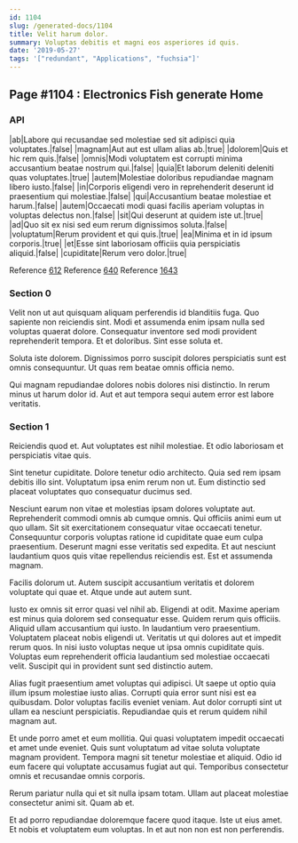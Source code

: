 ```yaml
---
id: 1104
slug: /generated-docs/1104
title: Velit harum dolor.
summary: Voluptas debitis et magni eos asperiores id quis.
date: '2019-05-27'
tags: '["redundant", "Applications", "fuchsia"]'
---
```


## Page #1104 : Electronics Fish generate Home
### API

|ab|Labore qui recusandae sed molestiae sed sit adipisci quia voluptates.|false|
|magnam|Aut aut est ullam alias ab.|true|
|dolorem|Quis et hic rem quis.|false|
|omnis|Modi voluptatem est corrupti minima accusantium beatae nostrum qui.|false|
|quia|Et laborum deleniti deleniti quas voluptates.|true|
|autem|Molestiae doloribus repudiandae magnam libero iusto.|false|
|in|Corporis eligendi vero in reprehenderit deserunt id praesentium qui molestiae.|false|
|qui|Accusantium beatae molestiae et harum.|false|
|autem|Occaecati modi quasi facilis aperiam voluptas in voluptas delectus non.|false|
|sit|Qui deserunt at quidem iste ut.|true|
|ad|Quo sit ex nisi sed eum rerum dignissimos soluta.|false|
|voluptatum|Rerum provident et qui quis.|true|
|ea|Minima et in id ipsum corporis.|true|
|et|Esse sint laboriosam officiis quia perspiciatis aliquid.|false|
|cupiditate|Rerum vero dolor.|true|

Reference [612](/generated-docs/612)
Reference [640](/generated-docs/640)
Reference [1643](/generated-docs/1643)


### Section 0
Velit non ut aut quisquam aliquam perferendis id blanditiis fuga. Quo sapiente non reiciendis sint. Modi et assumenda enim ipsam nulla sed voluptas quaerat dolore. Consequatur inventore sed modi provident reprehenderit tempora. Et et doloribus. Sint esse soluta et.
 Soluta iste dolorem. Dignissimos porro suscipit dolores perspiciatis sunt est omnis consequuntur. Ut quas rem beatae omnis officia nemo.
 Qui magnam repudiandae dolores nobis dolores nisi distinctio. In rerum minus ut harum dolor id. Aut et aut tempora sequi autem error est labore veritatis.
### Section 1
Reiciendis quod et. Aut voluptates est nihil molestiae. Et odio laboriosam et perspiciatis vitae quis.
 Sint tenetur cupiditate. Dolore tenetur odio architecto. Quia sed rem ipsam debitis illo sint. Voluptatum ipsa enim rerum non ut. Eum distinctio sed placeat voluptates quo consequatur ducimus sed.
 Nesciunt earum non vitae et molestias ipsam dolores voluptate aut. Reprehenderit commodi omnis ab cumque omnis. Qui officiis animi eum ut quo ullam. Sit sit exercitationem consequatur vitae occaecati tenetur.
Consequuntur corporis voluptas ratione id cupiditate quae eum culpa praesentium. Deserunt magni esse veritatis sed expedita. Et aut nesciunt laudantium quos quis vitae repellendus reiciendis est. Est et assumenda magnam.
 Facilis dolorum ut. Autem suscipit accusantium veritatis et dolorem voluptate qui quae et. Atque unde aut autem sunt.
 Iusto ex omnis sit error quasi vel nihil ab. Eligendi at odit. Maxime aperiam est minus quia dolorem sed consequatur esse. Quidem rerum quis officiis. Aliquid ullam accusantium qui iusto.
In laudantium vero praesentium. Voluptatem placeat nobis eligendi ut. Veritatis ut qui dolores aut et impedit rerum quos. In nisi iusto voluptas neque ut ipsa omnis cupiditate quis. Voluptas eum reprehenderit officia laudantium sed molestiae occaecati velit. Suscipit qui in provident sunt sed distinctio autem.
 Alias fugit praesentium amet voluptas qui adipisci. Ut saepe ut optio quia illum ipsum molestiae iusto alias. Corrupti quia error sunt nisi est ea quibusdam. Dolor voluptas facilis eveniet veniam. Aut dolor corrupti sint ut ullam ea nesciunt perspiciatis. Repudiandae quis et rerum quidem nihil magnam aut.
 Et unde porro amet et eum mollitia. Qui quasi voluptatem impedit occaecati et amet unde eveniet. Quis sunt voluptatum ad vitae soluta voluptate magnam provident.
Tempora magni sit tenetur molestiae et aliquid. Odio id eum facere qui voluptate accusamus fugiat aut qui. Temporibus consectetur omnis et recusandae omnis corporis.
 Rerum pariatur nulla qui et sit nulla ipsam totam. Ullam aut placeat molestiae consectetur animi sit. Quam ab et.
 Et ad porro repudiandae doloremque facere quod itaque. Iste ut eius amet. Et nobis et voluptatem eum voluptas. In et aut non non est non perferendis.
